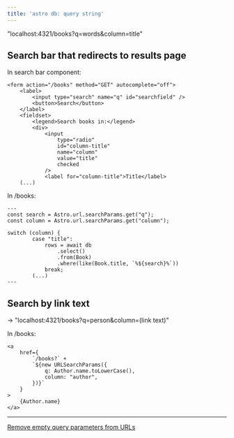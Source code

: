 ```yaml
---
title: 'astro db: query string'
---
```


"localhost:4321/books?q=words&column=title"

## Search bar that redirects to results page

In search bar component:
```
<form action="/books" method="GET" autocomplete="off">
    <label>
        <input type="search" name="q" id="searchfield" />
        <button>Search</button>
    </label>
    <fieldset>
        <legend>Search books in:</legend>
        <div>
            <input
                type="radio"
                id="column-title"
                name="column"
                value="title"
                checked
            />
            <label for="column-title">Title</label>
    (...)
```

In /books:
```
---
const search = Astro.url.searchParams.get("q");
const column = Astro.url.searchParams.get("column");

switch (column) {
        case "title":
            rows = await db
                .select()
                .from(Book)
                .where(like(Book.title, `%${search}%`))
            break;
        (...)
---
```

## Search by link text

 -> "localhost:4321/books?q=person&column=(link text)"

In /books:
```
<a
    href={
        `/books?` +
        `${new URLSearchParams({
            q: Author.name.toLowerCase(),
            column: "author",
        })}`
    }
>
    {Author.name}
</a>
```

---

[Remove empty query parameters from URLs](https://www.jacobparis.com/content/clear-empty-params)
